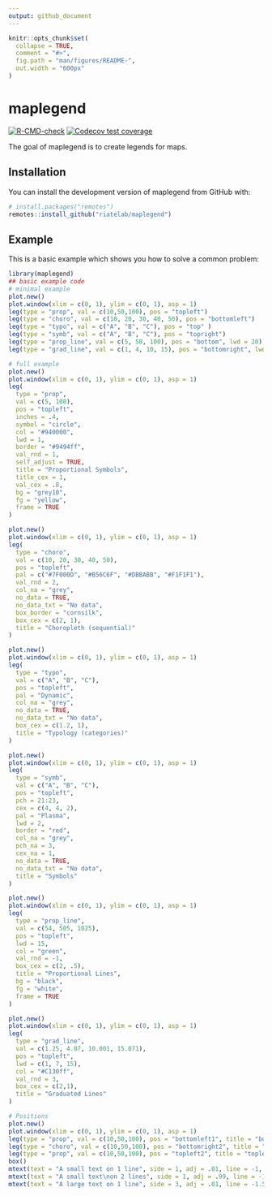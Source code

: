 ```yaml
---
output: github_document
---
```


<!-- README.md is generated from README.Rmd. Please edit that file -->

```r
knitr::opts_chunk$set(
  collapse = TRUE,
  comment = "#>",
  fig.path = "man/figures/README-",
  out.width = "600px"
)
```

# maplegend

<!-- badges: start -->
[![R-CMD-check](https://github.com/riatelab/maplegend/actions/workflows/R-CMD-check.yaml/badge.svg)](https://github.com/riatelab/maplegend/actions/workflows/R-CMD-check.yaml)
[![Codecov test coverage](https://codecov.io/gh/riatelab/maplegend/branch/main/graph/badge.svg)](https://app.codecov.io/gh/riatelab/maplegend?branch=main)
<!-- badges: end -->

The goal of maplegend is to create legends for maps.

## Installation

You can install the development version of maplegend from GitHub with:

``` r
# install.packages("remotes")
remotes::install_github("riatelab/maplegend")
```

## Example

This is a basic example which shows you how to solve a common problem:

```r
library(maplegend)
## basic example code
# minimal example
plot.new()
plot.window(xlim = c(0, 1), ylim = c(0, 1), asp = 1)
leg(type = "prop", val = c(10,50,100), pos = "topleft")
leg(type = "choro", val = c(10, 20, 30, 40, 50), pos = "bottomleft")
leg(type = "typo", val = c("A", "B", "C"), pos = "top" )
leg(type = "symb", val = c("A", "B", "C"), pos = "topright")
leg(type = "prop_line", val = c(5, 50, 100), pos = "bottom", lwd = 20)
leg(type = "grad_line", val = c(1, 4, 10, 15), pos = "bottomright", lwd = c(1,5,10))

# full example
plot.new()
plot.window(xlim = c(0, 1), ylim = c(0, 1), asp = 1)
leg(
  type = "prop",
  val = c(5, 100),
  pos = "topleft",
  inches = .4,
  symbol = "circle",
  col = "#940000",
  lwd = 1,
  border = "#9494ff",
  val_rnd = 1,
  self_adjust = TRUE,
  title = "Proportional Symbols",
  title_cex = 1,
  val_cex = .8,
  bg = "grey10",
  fg = "yellow",
  frame = TRUE
)

plot.new()
plot.window(xlim = c(0, 1), ylim = c(0, 1), asp = 1)
leg(
  type = "choro",
  val = c(10, 20, 30, 40, 50),
  pos = "topleft",
  pal = c("#7F000D", "#B56C6F", "#DBBABB", "#F1F1F1"),
  val_rnd = 2,
  col_na = "grey",
  no_data = TRUE,
  no_data_txt = "No data",
  box_border = "cornsilk",
  box_cex = c(2, 1),
  title = "Choropleth (sequential)"
)

plot.new()
plot.window(xlim = c(0, 1), ylim = c(0, 1), asp = 1)
leg(
  type = "typo",
  val = c("A", "B", "C"),
  pos = "topleft",
  pal = "Dynamic",
  col_na = "grey",
  no_data = TRUE,
  no_data_txt = "No data",
  box_cex = c(1.2, 1),
  title = "Typology (categories)"
)

plot.new()
plot.window(xlim = c(0, 1), ylim = c(0, 1), asp = 1)
leg(
  type = "symb",
  val = c("A", "B", "C"),
  pos = "topleft",
  pch = 21:23,
  cex = c(4, 4, 2),
  pal = "Plasma",
  lwd = 2,
  border = "red",
  col_na = "grey",
  pch_na = 3,
  cex_na = 1,
  no_data = TRUE,
  no_data_txt = "No data",
  title = "Symbols"
)

plot.new()
plot.window(xlim = c(0, 1), ylim = c(0, 1), asp = 1)
leg(
  type = "prop_line",
  val = c(54, 505, 1025),
  pos = "topleft",
  lwd = 15,
  col = "green",
  val_rnd = -1,
  box_cex = c(2, .5),
  title = "Proportional Lines",
  bg = "black",
  fg = "white",
  frame = TRUE
)

plot.new()
plot.window(xlim = c(0, 1), ylim = c(0, 1), asp = 1)
leg(
  type = "grad_line",
  val = c(1.25, 4.07, 10.001, 15.071),
  pos = "topleft",
  lwd = c(1, 7, 15),
  col = "#C130ff",
  val_rnd = 3,
  box_cex = c(2,1),
  title = "Graduated Lines"
)

# Positions
plot.new()
plot.window(xlim = c(0, 1), ylim = c(0, 1), asp = 1)
leg(type = "prop", val = c(10,50,100), pos = "bottomleft1", title = "bottomleft1")
leg(type = "choro", val = c(10,50,100), pos = "bottomright2", title = "bottomright2", frame = TRUE)
leg(type = "prop", val = c(10,50,100), pos = "topleft2", title = "topleft2")
box()
mtext(text = "A small text on 1 line", side = 1, adj = .01, line = -1, cex = .8)
mtext(text = "A small text\non 2 lines", side = 1, adj = .99, line = -1, cex = .8)
mtext(text = "A large text on 1 line", side = 3, adj = .01, line = -1.5, cex = 1.2)
```
